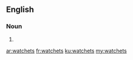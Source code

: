 ==English==

===Noun===
{{head|en}}

# {{plural of|watchet}}

[[ar:watchets]]
[[fr:watchets]]
[[ku:watchets]]
[[my:watchets]]